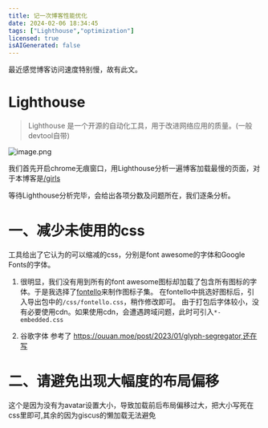 ---
title: 记一次博客性能优化
date: 2024-02-06 18:34:45
tags: ["Lighthouse","optimization"]
licensed: true
isAIGenerated: false
---

最近感觉博客访问速度特别慢，故有此文。

<Excerpt />

# Lighthouse

> Lighthouse 是一个开源的自动化工具，用于改进网络应用的质量。(一般devtool自带)

![image.png](https://s2.loli.net/2024/02/06/27xWS6eCtYBFb1O.png)

我们首先开启chrome无痕窗口，用Lighthouse分析一遍博客加载最慢的页面，对于本博客是[/girls](/girls)

等待Lighthouse分析完毕，会给出各项分数及问题所在，我们逐条分析。

# 一、减少未使用的css

工具给出了它认为的可以缩减的css，分别是font awesome的字体和Google Fonts的字体。

1. 很明显，我们没有用到所有的font awesome图标却加载了包含所有图标的字体。于是我选择了[fontello](https://fontello.com/)来制作图标子集。
在fontello中挑选好图标后，引入导出包中的`/css/fontello.css`，稍作修改即可。
由于打包后字体较小，没有必要使用cdn。如果使用cdn，会遭遇跨域问题，此时可引入`*-embedded.css`

2. 谷歌字体
参考了 https://ouuan.moe/post/2023/01/glyph-segregator,还在写

# 二、请避免出现大幅度的布局偏移

这个是因为没有为avatar设置大小，导致加载前后布局偏移过大，把大小写死在css里即可,其余的因为giscus的懒加载无法避免